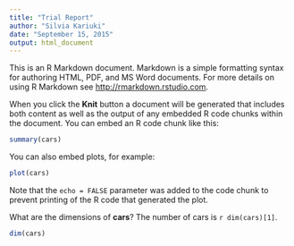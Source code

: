 ```yaml
---
title: "Trial Report"
author: "Silvia Kariuki"
date: "September 15, 2015"
output: html_document
---
```


This is an R Markdown document. Markdown is a simple formatting syntax for authoring HTML, PDF, and MS Word documents. For more details on using R Markdown see <http://rmarkdown.rstudio.com>.

When you click the **Knit** button a document will be generated that includes both content as well as the output of any embedded R code chunks within the document. You can embed an R code chunk like this:

```r
summary(cars)
```

You can also embed plots, for example:

```r
plot(cars)
```

Note that the `echo = FALSE` parameter was added to the code chunk to prevent printing of the R code that generated the plot.

What are the dimensions of **cars**?
The number of cars is `r dim(cars)[1]`.
```r
dim(cars)
```

